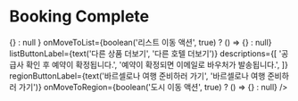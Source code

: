 
<Meta title="booking-completion | Booking Complete" decorators={[withKnobs]} />

# Booking Complete

<Preview>
  <Story name="Default">
    <BookingCompletion
      onMoveToBookingDetail={
        boolean('내 예약 상세 액션', true) ? () => {} : null
      }
      onMoveToList={boolean('리스트 이동 액션', true) ? () => {} : null}
      listButtonLabel={text('다른 상품 더보기', '다른 호텔 더보기')}
      descriptions={[
        '공급사 확인 후 예약이 확정됩니다.',
        '예약이 확정되면 이메일로 바우처가 발송됩니다.',
      ]}
      regionButtonLabel={text('바르셀로나 여행 준비하러 가기', '바르셀로나 여행 준비하러 가기')}
      onMoveToRegion={boolean('도시 이동 액션', true) ? () => {} : null}
    />
  </Story>
</Preview>
